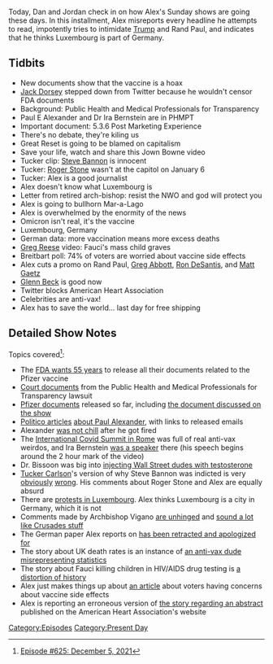 {{DEFAULTSORT:
    #_EPISODE_0625:December 5, 2021
}}{{Episode
    | title           = December 5, 2021
    | caption         = Listen to this episode on [https://knowledgefight.libsyn.com/625-december-5-2021 Libsyn] [https://open.spotify.com/episode/3FirOqirIk7IwT5SoSmnmz Spotify], Read the [[Transcript/625: December 5, 2021|Unofficial Transcript]]
    | episodeNumber   = 625
    | length          = 01:22:12
    | airDate         = December 10, 2021
    | coverageDate    = December 5, 2021
    | episodeType     = [[:Category:Present Day|Present Day]]
    | appearance      = [[Jack Dorsey]], [[Paul E Alexander]], [[Ira Bernstein]], [[John Bowne]], [[Tucker Carlson]], [[Steve Bannon]], [[Roger Stone]], [[Greg Reese]], [[Anthony Fauci]], [[Rand Paul]], [[Greg Abbott]], [[Ron DeSantis]], [[Matt Gaetz]], [[Glenn Beck]]
    | previousEpisode = [[624: November 30, 2021]]
    | nextEpisode     = [[626: December 9, 2021]]
}}

{{Stub}}

Today, Dan and Jordan check in on how Alex's Sunday shows are going these days. In this installment, Alex misreports every headline he attempts to read, impotently tries to intimidate [[Donald Trump|Trump]] and Rand Paul, and indicates that he thinks Luxembourg is part of Germany.

==Tidbits==

*New documents show that the vaccine is a hoax
*[[Jack Dorsey]] stepped down from Twitter because he wouldn't censor FDA documents
*Background: Public Health and Medical Professionals for Transparency
*Paul E Alexander and Dr Ira Bernstein are in PHMPT
*Important document: 5.3.6 Post Marketing Experience
*There's no debate, they're kiling us
*Great Reset is going to be blamed on capitalism
*Save your life, watch and share this Jown Bowne video
*Tucker clip: [[Steve Bannon]] is innocent
*Tucker: [[Roger Stone]] wasn't at the capitol on January 6
*Tucker: Alex is a good journalist
*Alex doesn't know what Luxembourg is
*Letter from retired arch-bishop: resist the NWO and god will protect you
*Alex is going to bullhorn Mar-a-Lago
*Alex is overwhelmed by the enormity of the news
*Omicron isn't real, it's the vaccine
*Luxembourg, Germany
*German data: more vaccination means more excess deaths
*[[Greg Reese]] video: Fauci's mass child graves
*Breitbart poll: 74% of voters are worried about vaccine side effects
*Alex cuts a promo on Rand Paul, [[Greg Abbott]], [[Ron DeSantis]], and [[Matt Gaetz]]
*[[Glenn Beck]] is good now
*Twitter blocks American Heart Association
*Celebrities are anti-vax!
*Alex has to save the world... last day for free shipping

==Detailed Show Notes==

Topics covered<ref>[https://knowledgefight.com/research/2021/12/9/episode-625-december-5-2021 Episode #625: December 5, 2021]</ref>:

*The [https://reuters.com/legal/government/wait-what-fda-wants-55-years-process-foia-request-over-vaccine-data-2021-11-18/ FDA wants 55 years] to release all their documents related to the Pfizer vaccine
*[https://phmpt.org/court-documents/ Court documents] from the Public Health and Medical Professionals for Transparency lawsuit
*[https://phmpt.org/pfizers-documents/ Pfizer documents] released so far, including [https://phmpt.org/wp-content/uploads/2021/11/5.3.6-postmarketing-experience.pdf the document discussed on the show]
*[https://www.politico.com/news/2020/12/16/trump-appointee-demanded-herd-immunity-strategy-446408 Politico articles] [https://www.politico.com/news/2020/09/11/exclusive-trump-officials-interfered-with-cdc-reports-on-covid-19-412809 about Paul Alexander], with links to released emails
*Alexander [https://www.theglobeandmail.com/world/us-politics/article-mcmaster-university-professor-embroiled-in-white-house-controversy-for/ was not chill] after he got fired
*The [https://newsbeezer.com/venezulaeng/covid-a-summit-in-rome-utters-a-rallying-cry-against-proponents-of-terror-science-and-health/ International Covid Summit in Rome] was full of real anti-vax weirdos, and Ira Bernstein [https://www.youtube.com/watch?v=r93YtNm0ieY was a speaker] there (his speech begins around the 2 hour mark of the video)
*Dr. Bissoon was big into [https://www.dailymail.co.uk/femail/article-2099372/Is-testosterone-new-drug-choice-Wall-Street-How-traders-using-male-hormone-booster-shots-maintain-competitive-edge.html injecting Wall Street dudes with testosterone]
*[[Tucker Carlson]]'s version of why Steve Bannon was indicted is very [https://january6th.house.gov/sites/democrats.january6th.house.gov/files/20210923%20Bannon%20Letter_0.pdf obviously] [https://www.snopes.com/fact-check/bannon-hell-capitol-attack/ wrong]. His comments about Roger Stone and Alex are equally absurd
*There are [https://www.luxtimes.lu/en/luxembourg/protests-intensify-against-luxembourg-covid-measures-61aba84bde135b92369f0a75 protests in Luxembourg]. Alex thinks Luxembourg is a city in Germany, which it is not
*Comments made by Archbishop Vigano [https://www.lifesitenews.com/opinion/vigano-considerations-on-the-great-reset-and-the-new-world-order/ are unhinged] and [https://thenewamerican.com/archbishop-vigano-calls-on-people-of-faith-to-unite-in-a-world-war-against-the-new-world-order/ sound a lot like Crusades stuff]
*The German paper Alex reports on [https://leadstories.com/hoax-alert/2021/12/fact-check-german-study-does-not-show-higher-vaccination-rate.html has been retracted and apologized for]
*The story about UK death rates is an instance of [https://www.politifact.com/factchecks/2021/nov/30/alex-berenson/alex-berenson-misrepresents-data-death-rates-vacci/ an anti-vax dude misrepresenting statistics]
*The story about Fauci killing children in HIV/AIDS drug testing is [https://apnews.com/article/fact-checking-410618634223 a distortion of history]
*Alex just makes things up about [https://www.breitbart.com/politics/2021/12/04/poll-majority-of-voters-concerned-about-potential-of-harmful-side-effects-of-vaccines/ an article] about voters having concerns about vaccine side effects
*Alex is reporting an erroneous version of [https://retractionwatch.com/2021/12/03/aha-regrets-any-confusion-and-is-reviewing-meeting-policies-after-outcry-over-covid-19-vaccine-abstract/ the story regarding an abstract] published on the American Heart Association's website

[[Category:Episodes]]
[[Category:Present Day]]
